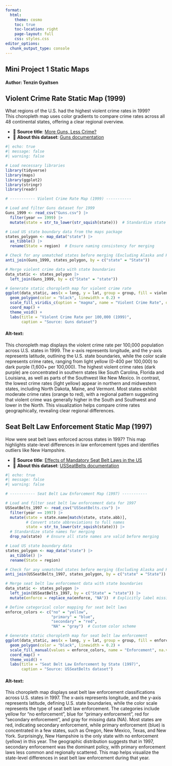 ```yaml
---
format:
  html:
    theme: cosmo
    toc: true
    toc-location: right
    page-layout: full
    css: styles.css
editor_options: 
  chunk_output_type: console
---
```


<div style="text-align: left;">

# Mini Project 1 Static Maps

#### Author: Tenzin Gyaltsen

## Violent Crime Rate Static Map (1999)

What regions of the U.S. had the highest violent crime rates in 1999?  
This choropleth map uses color gradients to compare crime rates across all 48 continental states, offering a clear regional overview.

- 📘 **Source title**: [More Guns, Less Crime?](https://vincentarelbundock.github.io/Rdatasets/datasets.html)  
- 🔎 **About this dataset**: [Guns documentation](https://vincentarelbundock.github.io/Rdatasets/doc/AER/Guns.html)

```r
#| echo: true
#| message: false
#| warning: false

# Load necessary libraries
library(tidyverse)
library(maps)
library(ggplot2)
library(stringr)
library(readr)

# ----------- Violent Crime Rate Map (1999) -----------

# Load and filter Guns dataset for 1999
Guns_1999 <- read_csv("Guns.csv") |> 
  filter(year == 1999) |> 
  mutate(state = str_to_lower(str_squish(state)))  # Standardize state names for merging

# Load US state boundary data from the maps package
states_polygon <- map_data("state") |> 
  as_tibble() |> 
  rename(State = region)  # Ensure naming consistency for merging

# Check for any unmatched states before merging (Excluding Alaska and Hawaii)
anti_join(Guns_1999, states_polygon, by = c("state" = "State"))  

# Merge violent crime data with state boundaries
data_static <- states_polygon |> 
  left_join(Guns_1999, by = c("State" = "state"))

# Generate static choropleth map for violent crime rate
ggplot(data_static, aes(x = long, y = lat, group = group, fill = violent)) +
  geom_polygon(color = "black", linewidth = 0.2) +
  scale_fill_viridis_c(option = "magma", name = "Violent Crime Rate", direction = -1) +
  coord_map() + 
  theme_void() +
  labs(title = "Violent Crime Rate per 100,000 (1999)",
       caption = "Source: Guns dataset")
```

#### Alt-text: 

This choropleth map displays the violent crime rate per 100,000 population across U.S. states in 1999. The x-axis represents longitude, and the y-axis represents latitude, outlining the U.S. state boundaries, while the color scale represents crime rates, ranging from light yellow (0-400 per 100,000) to dark purple (1,600+ per 100,000). The highest violent crime rates (dark purple) are concentrated in southern states like South Carolina, Florida and Louisiana, as well as parts of the Southwest like New Mexico. In contrast, the lowest crime rates (light yellow) appear in northern and midwestern states, including North Dakota, Maine, and Vermont. Most states exhibit moderate crime rates (orange to red), with a regional pattern suggesting that violent crime was generally higher in the South and Southwest and lower in the North. This visualization helps compare crime rates geographically, revealing clear regional differences.

## Seat Belt Law Enforcement Static Map (1997)

How were seat belt laws enforced across states in 1997?
This map highlights state-level differences in law enforcement types and identifies outliers like New Hampshire.

- 📘 **Source title**: [Effects of Mandatory Seat Belt Laws in the US](https://vincentarelbundock.github.io/Rdatasets/datasets.html)  
- 🔎 **About this dataset**: [USSeatBelts documentation](https://vincentarelbundock.github.io/Rdatasets/doc/AER/USSeatBelts.html)

```r
#| echo: true
#| message: false
#| warning: false

# ----------- Seat Belt Law Enforcement Map (1997) -----------

# Load and filter seat belt law enforcement data for 1997
USSeatBelts_1997 <- read_csv("USSeatBelts.csv") |> 
  filter(year == 1997) |> 
  mutate(state = state.name[match(state, state.abb)],  
         # Convert state abbreviations to full names
         state = str_to_lower(str_squish(state))) |>  
  # Standardize state names for merging
  drop_na(state)  # Ensure all state names are valid before merging

# Load US state boundary data
states_polygon <- map_data("state") |> 
  as_tibble() |> 
  rename(State = region)

# Check for any unmatched states before merging (Excluding Alaska and Hawaii)
anti_join(USSeatBelts_1997, states_polygon, by = c("state" = "State"))  

# Merge seat belt law enforcement data with state boundaries
data_static <- states_polygon |> 
  left_join(USSeatBelts_1997, by = c("State" = "state")) |> 
  mutate(enforce = replace_na(enforce, "NA"))  # Explicitly label missing enforcement data

# Define categorical color mapping for seat belt laws
enforce_colors <- c("no" = "yellow", 
                    "primary" = "blue", 
                    "secondary" = "red", 
                    "NA" = "gray")  # Custom color scheme

# Generate static choropleth map for seat belt law enforcement
ggplot(data_static, aes(x = long, y = lat, group = group, fill = enforce)) +
  geom_polygon(color = "black", linewidth = 0.2) +
  scale_fill_manual(values = enforce_colors, name = "Enforcement", na.value = "gray") +
  coord_map() + 
  theme_void() +
  labs(title = "Seat Belt Law Enforcement by State (1997)",
       caption = "Source: USSeatBelts dataset")
```

#### Alt-text: 

This choropleth map displays seat belt law enforcement classifications across U.S. states in 1997. The x-axis represents longitude, and the y-axis represents latitude, defining U.S. state boundaries, while the color scale represents the type of seat belt law enforcement. The categories include yellow for "no enforcement", blue for "primary enforcement", red for "secondary enforcement", and gray for missing data (NA). Most states are red, indicating secondary enforcement, while primary enforcement (blue) is concentrated in a few states, such as Oregon, New Mexico, Texas, and New York. Surprisingly, New Hampshire is the only state with no enforcement (yellow) in this year. The geographic distribution suggests that in 1997, secondary enforcement was the dominant policy, with primary enforcement laws less common and regionally scattered. This map helps visualize the state-level differences in seat belt law enforcement during that year.

</div>
